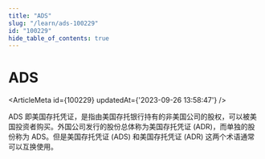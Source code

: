 ```yaml
---
title: "ADS"
slug: "/learn/ads-100229"
id: "100229"
hide_table_of_contents: true
---
```



# ADS

<ArticleMeta id={100229} updatedAt={'2023-09-26 13:58:47'} />
<div className='border-solid border-b border-t-0 my-4 border-[var(--ifm-color-gray-300)]' />

ADS 即美国存托凭证，是指由美国存托银行持有的非美国公司的股权，可以被美国投资者购买。外国公司发行的股份总体称为美国存托凭证 (ADR)，而单独的股份称为 ADS。但是美国存托凭证 (ADS) 和美国存托凭证 (ADR) 这两个术语通常可以互换使用。

